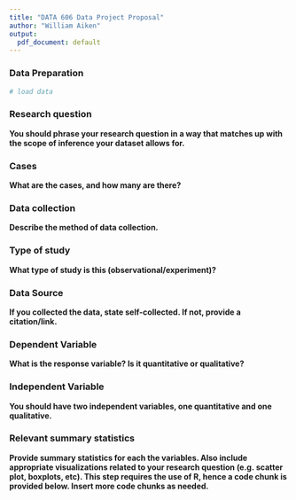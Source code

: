 ```yaml
---
title: "DATA 606 Data Project Proposal"
author: "William Aiken"
output:
  pdf_document: default
---
```



### Data Preparation

```r
# load data

```


### Research question 

**You should phrase your research question in a way that matches up with the scope of inference your dataset allows for.**



### Cases 

**What are the cases, and how many are there?**



### Data collection 

**Describe the method of data collection.**



### Type of study 

**What type of study is this (observational/experiment)?**



### Data Source 

**If you collected the data, state self-collected. If not, provide a citation/link.**




### Dependent Variable

**What is the response variable? Is it quantitative or qualitative?**



### Independent Variable

**You should have two independent variables, one quantitative and one qualitative.**



### Relevant summary statistics 

**Provide summary statistics for each the variables. Also include appropriate visualizations related to your research question (e.g. scatter plot, boxplots, etc). This step requires the use of R, hence a code chunk is provided below. Insert more code chunks as needed.**

```r

```

